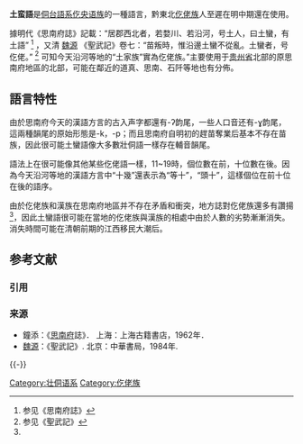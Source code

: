 {{Infobox Language
|name=土蠻語
|nativename={{IPA|klau}}
|familycolor=台-卡岱語系
|states=[[中国|中国]]
|region=贵州原思南府北部
|speakers=0
|extinct=17世紀
|fam1=[[侗台語系|侗台語系]]
|fam2=[[仡央语族|仡央语族]]
|fam3=仡基语支
}}

'''土蛮語'''是[[侗台語系|侗台語系]][[仡央语族|仡央语族]]的一種語言，黔東北[[仡佬族|仡佬族]]人至遲在明中期還在使用。

據明代《思南府誌》記載：“居郡西北者，若婺川、若沿河，号土人，曰土蠻，有土語” <ref name="#1">参见《思南府誌》</ref> ，又清 [[魏源|魏源]] 《聖武記》卷七：“苗叛時，惟沿邊土蠻不從亂。土蠻者，号仡佬。” <ref>参见《聖武記》</ref>  可知今天沿河等地的“土家族”實為仡佬族。”主要使用于[[贵州省|贵州省]]北部的原思南府地區的北部，可能在鄰近的道真、思南、石阡等地也有分佈。

==語言特性==
由於思南府今天的漢語方言的古入声字都還有-ʔ韵尾，一些人口音还有-ɣ韵尾，這兩種韻尾的原始形態是-k，-p；而且思南府自明初的趕苗奪業后基本不存在苗族，因此很可能土蠻語像大多數壯侗語一樣存在輔音韻尾。

語法上在很可能像其他某些仡佬語一樣，11~19時，個位數在前，十位數在後。因為今天沿河等地的漢語方言中“十幾”還表示為“等十”，“頭十”，這樣個位在前十位在後的語序。

由於仡佬族和漢族在思南府地區并不存在矛盾和衝突，地方誌對仡佬族還多有讚揚<ref name="#1"/>，因此土蠻語很可能在當地的仡佬族與漢族的相處中由於人數的劣勢漸漸消失。消失時間可能在清朝前期的江西移民大潮后。

== 参考文献 ==
=== 引用 ===
{{Reflist}}

=== 来源 ===
* 鐘添：《[[思南府|思南府]]誌》． 上海：上海古籍書店，1962年．
* [[魏源|魏源]]：《聖武記》. 北京：中華書局，1984年.

{{-}}
{{中國語言}}

[[Category:壮侗语系|Category:壮侗语系]]
[[Category:仡佬族|Category:仡佬族]]

{{lang-stub}}